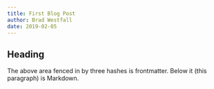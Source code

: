 ```yaml
---
title: First Blog Post
author: Brad Westfall
date: 2019-02-05
---
```



## Heading

The above area fenced in by three hashes is frontmatter. Below it (this paragraph) is Markdown.

<Image />